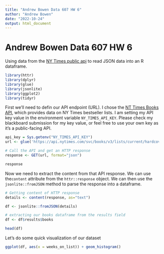 ```yaml
---
title: "Andrew Bowen Data 607 HW 6"
author: "Andrew Bowen"
date: "2022-10-24"
output: html_document
---
```


# Andrew Bowen Data 607 HW 6

Using data from the [NY Times public api](https://developer.nytimes.com/apis) to read JSON data into an R dataframe.

```r
library(httr)
library(dplyr)
library(glue)
library(jsonlite)
library(ggplot2)
library(tidyr)
```

First we'll need to defin our API endpoint (URL). I chose the [NT Times Books API](https://developer.nytimes.com/docs/books-product/1/overview), which provides data on NY Times bestseller lists. I am setting my API key value in the environment variable `NY_TIMES_API_KEY`. Please check my blackboard submission for my key value, or feel free to use your own key as it's a public-facing API. 
```r

api_key = Sys.getenv("NY_TIMES_API_KEY")
url <- glue('https://api.nytimes.com/svc/books/v3/lists/current/hardcover-fiction.json?api-key={api_key}')

# Call the API and get an HTTP response
response <- GET(url, format="json")

response
```

Now we need to extract the content from that API response. We can use the`content` attribute from the `httr::response` object. We can then use the `jsonlite::fromJSON` method to parse the response into a dataframe.
```r
# Getting content of HTTP response
details <- content(response, as="text")

df <- jsonlite::fromJSON(details)

# extracting our books dataframe from the results field
df <- df$results$books

head(df)
```

Let's do some quick visualization of our dataset
```r
ggplot(df, aes(x = weeks_on_list)) + geom_histogram()
```



